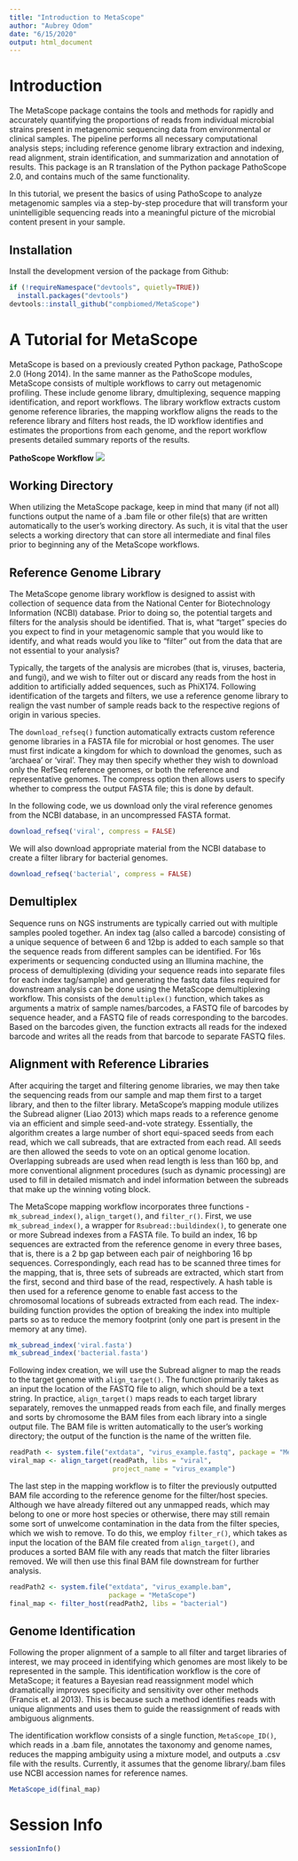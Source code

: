```yaml
---
title: "Introduction to MetaScope"
author: "Aubrey Odom"
date: "6/15/2020"
output: html_document
---
```


# Introduction
The MetaScope package contains the tools and methods for rapidly and accurately quantifying the proportions of reads from individual microbial strains present in metagenomic sequencing data from environmental or clinical samples. The pipeline performs all necessary computational analysis steps; including reference genome library extraction and indexing, read alignment, strain identification, and summarization and annotation of results. This package is an R translation of the Python package PathoScope 2.0, and contains much of the same functionality. 


In this tutorial, we present the basics of using PathoScope to analyze metagenomic samples via a step-by-step procedure that will transform your unintelligible sequencing reads into a meaningful picture of the microbial content present in your sample.

## Installation

Install the development version of the package from Github:

``` r
if (!requireNamespace("devtools", quietly=TRUE))
  install.packages("devtools")
devtools::install_github("compbiomed/MetaScope")
```
# A Tutorial for MetaScope

MetaScope is based on a previously created Python package, PathoScope 2.0 (Hong 2014). In the same manner as the PathoScope modules, MetaScope consists of multiple workflows to carry out metagenomic profiling. These include genome library, dmultiplexing, sequence mapping identification, and report workflows. The library workflow extracts custom genome reference libraries, the mapping workflow aligns the reads to the reference library and filters host reads, the ID workflow identifies and estimates the proportions from each genome, and the report workflow presents detailed summary reports of the results. 

**PathoScope Workflow**
![](workflow_patho.png)
 
## Working Directory
When utilizing the MetaScope package, keep in mind that many (if not all) functions output the name of a .bam file or other file(s) that are written automatically to the user's working directory. As such, it is vital that the user selects a working directory that can store all intermediate and final files prior to beginning any of the MetaScope workflows.
 
## Reference Genome Library

The MetaScope genome library workflow is designed to assist with collection of sequence data from the National Center for Biotechnology Information (NCBI) database. Prior to doing so, the potential targets and filters for the analysis should be identified. That is, what "target" species do you expect to find in your metagenomic sample that you would like to identify, and what reads would you like to "filter" out from the data that are not essential to your analysis?


Typically, the targets of the analysis are microbes (that is, viruses, bacteria, and fungi), and we wish to filter out or discard any reads from the host in addition to artificially added sequences, such as PhiX174. Following identification of the targets and filters, we use a reference genome library to realign the vast number of sample reads back to the respective regions of origin in various species.


The `download_refseq()` function automatically extracts custom reference genome libraries in a FASTA file for microbial or host genomes. The user must first indicate a kingdom for which to download the genomes, such as 'archaea' or 'viral'. They may then specify whether they wish to download only the RefSeq reference genomes, or both the reference and representative genomes. The compress option then allows users to specify whether to compress the output FASTA file; this is done by default.


In the following code, we us download only the viral reference genomes from the NCBI database, in an uncompressed FASTA format.

```R
download_refseq('viral', compress = FALSE)
```

We will also download appropriate material from the NCBI database to create a filter library for bacterial genomes.

```R
download_refseq('bacterial', compress = FALSE)
```

## Demultiplex
Sequence runs on NGS instruments are typically carried out with multiple samples pooled together. An index tag (also called a barcode) consisting of a unique sequence of between 6 and 12bp is added to each sample so that the sequence reads from different samples can be identified. For 16s experiments or sequencing conducted using an Illumina machine, the process of demultiplexing (dividing your sequence reads into separate files for each index tag/sample) and generating the fastq data files required for downstream analysis can be done using the MetaScope demultiplexing workflow. This consists of the `demultiplex()` function, which takes as arguments a matrix of sample names/barcodes, a FASTQ file of barcodes by sequence header, and a FASTQ file of reads corresponding to the barcodes. Based on the barcodes given, the function extracts all reads for the indexed barcode and writes all the reads from that barcode to separate FASTQ files. 

## Alignment with Reference Libraries

After acquiring the target and filtering genome libraries, we may then take the sequencing reads from our sample and map them first to a target library, and then to the filter library. MetaScope's mapping module utilizes the Subread aligner  (Liao 2013) which maps reads to a reference genome via an efficient and simple seed-and-vote strategy. Essentially, the algorithm creates a large number of short equi-spaced seeds from each read, which we call subreads, that are extracted from each read. All seeds are then allowed the seeds to vote on an optical genome location. Overlapping subreads are used when read length is less than 160 bp, and more conventional alignment procedures (such as dynamic processing) are used to fill in detailed mismatch and indel information between the subreads that make up the winning voting block.


The MetaScope mapping workflow incorporates three functions - `mk_subread_index()`, `align_target()`, and `filter_r()`. First, we use `mk_subread_index()`, a wrapper for `Rsubread::buildindex()`, to generate one or more Subread indexes from a FASTA file. To build an index, 16 bp sequences are extracted from the reference genome in every three bases, that is, there is a 2 bp gap between each pair of neighboring 16 bp sequences. Correspondingly, each read has to be scanned three times for the mapping, that is, three sets of subreads are extracted, which start from the first, second and third base of the read, respectively. A hash table is then used for a reference genome to enable fast access to the chromosomal locations of subreads extracted from each read. The index-building function provides the option of breaking the index into multiple parts so as to reduce the memory footprint (only one part is present in the memory at any time). 

```R
mk_subread_index('viral.fasta')
mk_subread_index('bacterial.fasta')
```

Following index creation, we will use the Subread aligner to map the reads to the target genome with `align_target()`. The function primarily takes as an input the location of the FASTQ file to align, which should be a text string. In practice, `align_target()` maps reads to each target library separately, removes the unmapped reads from each file, and finally merges and sorts by chromosome the BAM files from each library into a single output file. The BAM file is written automatically to the user's working directory; the output of the function is the name of the written file.

```R
readPath <- system.file("extdata", "virus_example.fastq", package = "MetaScope")
viral_map <- align_target(readPath, libs = "viral",
                          project_name = "virus_example")
```

The last step in the mapping workflow is to filter the previously outputted BAM file according to the reference genome for the filter/host species. Although we have already filtered out any unmapped reads, which may belong to one or more host species or otherwise, there may still remain some sort of unwelcome contamination in the data from the filter species, which we wish to remove. To do this, we employ `filter_r()`, which takes as input the location of the BAM file created from `align_target()`, and produces a sorted BAM file with any reads that match the filter libraries removed. We will then use this final BAM file downstream for further analysis.

```R
readPath2 <- system.file("extdata", "virus_example.bam",
                         package = "MetaScope")
final_map <- filter_host(readPath2, libs = "bacterial")
```

## Genome Identification

Following the proper alignment of a sample to all filter and target libraries of interest, we may proceed in identifying which genomes are most likely to be represented in the sample. This identification workflow is the core of MetaScope; it features a Bayesian read reassignment model which dramatically improves specificity and sensitivity over other methods (Francis et. al 2013). This is because such a method identifies reads with unique alignments and uses them to guide the reassignment of reads with ambiguous alignments. 

The identification workflow consists of a single function, `MetaScope_ID()`, which reads in a .bam file, annotates the taxonomy and genome names, reduces the mapping ambiguity using a mixture model, and outputs a .csv file with the results. Currently, it assumes that the genome library/.bam files use NCBI accession names for reference names. 

```R
MetaScope_id(final_map)
```


# Session Info
```r
sessionInfo()

```
